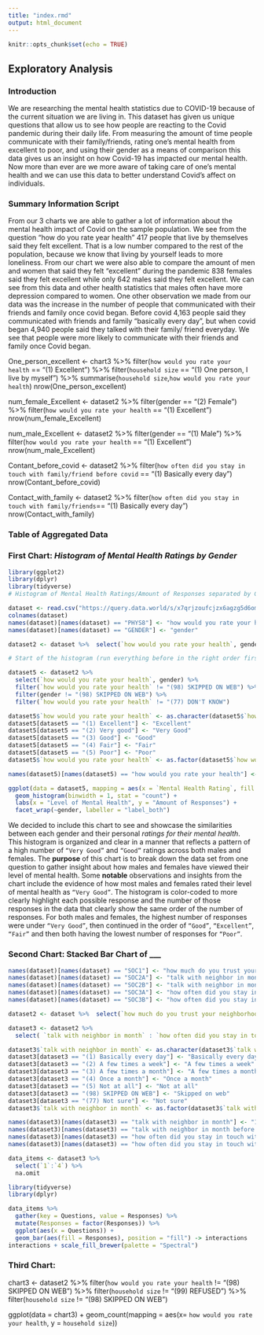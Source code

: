 ```yaml
---
title: "index.rmd"
output: html_document
---
```


```r
knitr::opts_chunk$set(echo = TRUE)
```

## **Exploratory Analysis**

### **Introduction** 

We are researching the mental health statistics due to COVID-19 because of the current situation we are living in. This dataset has given us unique questions that allow us to see how people are reacting to the Covid pandemic during their daily life. From measuring the amount of time people communicate with their family/friends, rating one’s mental health from excellent to poor, and using their gender as a means of comparison this data gives us an insight on how Covid-19 has impacted our mental health. Now more than ever are we more aware of taking care of one's mental health and we can use this data to better understand Covid’s affect on individuals. 

### **Summary Information Script**

From our 3 charts we are able to gather a lot of information about the mental health impact of Covid on the sample population. We see from the question “how do you rate year health” 417 people that live by themselves said they felt excellent. That is a low number compared to the rest of the population, because we know that living by yourself leads to more loneliness. From our chart we were also able to compare the amount of men and women that said they felt “excellent” during the pandemic 838 females said they felt excellent while only 642 males said they felt excellent. We can see from this data and other health statistics that males often have more depression compared to women. One other observation we made from our data was the increase in the number of people that communicated with their friends and family once covid began. Before covid 4,163 people said they communicated with friends and family “basically every day”, but when covid began 4,940 people said they talked with their family/ friend everyday. We see that people were more likely to communicate with their friends and family once Covid began.

One_person_excellent <- chart3 %>% 
  filter(`how would you rate your health` == "(1) Excellent") %>% 
  filter(`household size` == "(1) One person, I live by myself") %>% 
  summarise(`household size`,`how would you rate your health`)
  nrow(One_person_excellent)
  
num_female_Excellent <- dataset2 %>% 
    filter(gender == "(2) Female") %>% 
    filter(`how would you rate your health` == "(1) Excellent") 
  nrow(num_female_Excellent)  
  
  num_male_Excellent <- dataset2 %>% 
    filter(gender == "(1) Male") %>% 
    filter(`how would you rate your health` == "(1) Excellent") 
  nrow(num_male_Excellent) 
  
  Contant_before_covid <- dataset2 %>% 
    filter(`how often did you stay in touch with family/friend before covid` == "(1) Basically every day")
  nrow(Contant_before_covid)
  
  Contact_with_family <- dataset2 %>% 
    filter(`how often did you stay in touch with family/friends`== "(1) Basically every day")
  nrow(Contact_with_family)

### **Table of Aggregated Data**


### **First Chart:** _Histogram of Mental Health Ratings by Gender_

```r
library(ggplot2)
library(dplyr)
library(tidyverse)
# Histogram of Mental Health Ratings/Amount of Responses separated by Gender----

dataset <- read.csv("https://query.data.world/s/x7qrjzoufcjzx6agzg5d6omncpzup7", header=TRUE, stringsAsFactors=FALSE)
colnames(dataset)
names(dataset)[names(dataset) == "PHYS8"] <- "how would you rate your health"
names(dataset)[names(dataset) == "GENDER"] <- "gender"

dataset2 <- dataset %>%  select(`how would you rate your health`, gender)
```

```r

# Start of the histogram (run everything before in the right order first)

dataset5 <- dataset2 %>%
  select(`how would you rate your health`, gender) %>%
  filter(`how would you rate your health` != "(98) SKIPPED ON WEB") %>%
  filter(gender != "(98) SKIPPED ON WEB") %>%
  filter(`how would you rate your health` != "(77) DON'T KNOW")

dataset5$`how would you rate your health` <- as.character(dataset5$`how would you rate your health`)
dataset5[dataset5 == "(1) Excellent"] <- "Excellent"
dataset5[dataset5 == "(2) Very good"] <- "Very Good"
dataset5[dataset5 == "(3) Good"] <- "Good"
dataset5[dataset5 == "(4) Fair"] <- "Fair"
dataset5[dataset5 == "(5) Poor"] <- "Poor"
dataset5$`how would you rate your health` <- as.factor(dataset5$`how would you rate your health`)

names(dataset5)[names(dataset5) == "how would you rate your health"] <- "Mental Health Rating"

ggplot(data = dataset5, mapping = aes(x = `Mental Health Rating`, fill = `Mental Health Rating`)) + 
  geom_histogram(binwidth = 1, stat = "count") +
  labs(x = "Level of Mental Health", y = "Amount of Responses") +
  facet_wrap(~gender, labeller = "label_both") 
```

We decided to include this chart to see and showcase the similarities between
each gender and their personal _ratings for their mental health_. This histogram
is organized and clear in a manner that reflects a pattern of a high number of `“Very Good”` and `“Good”` ratings across both males and females. The
**purpose** of this chart is to break down the data set from one question to gather insight about how males and females have viewed their level of mental health. Some **notable** observations and insights from the chart include the evidence of how most males and females rated their level of mental health as
`“Very Good”`. The histogram is color-coded to more clearly highlight each
possible response and the number of those responses in the data that clearly
show the same order of the number of responses. For both males and females, the highest number of responses were under `“Very Good”`, then continued in the order
of `“Good”`, `“Excellent”`, `“Fair”` and then both having the lowest number of
responses for `“Poor”`.

### **Second Chart:** Stacked Bar Chart of ___

```r

names(dataset)[names(dataset) == "SOC1"] <- "how much do you trust your neighborhood"
names(dataset)[names(dataset) == "SOC2A"] <- "talk with neighbor in month"
names(dataset)[names(dataset) == "SOC2B"] <- "talk with neighbor in month before covid"
names(dataset)[names(dataset) == "SOC3A"] <- "how often did you stay in touch with family/friends"
names(dataset)[names(dataset) == "SOC3B"] <- "how often did you stay in touch with family/friend before covid"

dataset2 <- dataset %>%  select(`how much do you trust your neighborhood`:`how often did you stay in touch with family/friend before covid`)

dataset3 <- dataset2 %>%
  select( `talk with neighbor in month` : `how often did you stay in touch with family/friend before covid`)

dataset3$`talk with neighbor in month` <- as.character(dataset3$`talk with neighbor in month`)
dataset3[dataset3 == "(1) Basically every day"] <- "Basically every day"
dataset3[dataset3 == "(2) A few times a week"] <- "A few times a week"
dataset3[dataset3 == "(3) A few times a month"] <- "A few times a month"
dataset3[dataset3 == "(4) Once a month"] <- "Once a month"
dataset3[dataset3 == "(5) Not at all"] <- "Not at all"
dataset3[dataset3 == "(98) SKIPPED ON WEB"] <- "Skipped on web"
dataset3[dataset3 == "(77) Not sure"] <- "Not sure"
dataset3$`talk with neighbor in month` <- as.factor(dataset3$`talk with neighbor in month`)

names(dataset3)[names(dataset3) == "talk with neighbor in month"] <- "1"
names(dataset3)[names(dataset3) == "talk with neighbor in month before covid"] <- "2"
names(dataset3)[names(dataset3) == "how often did you stay in touch with family/friends"] <- "3"
names(dataset3)[names(dataset3) == "how often did you stay in touch with family/friend before covid"] <- "4"
```
```r
data_items <- dataset3 %>% 
  select(`1`:`4`) %>%
  na.omit

library(tidyverse)
library(dplyr)

data_items %>%  
  gather(key = Questions, value = Responses) %>% 
  mutate(Responses = factor(Responses)) %>% 
  ggplot(aes(x = Questions)) + 
  geom_bar(aes(fill = Responses), position = "fill") -> interactions
interactions + scale_fill_brewer(palette = "Spectral")
```

### **Third Chart:** 
chart3 <- dataset2 %>% 
  filter(`how would you rate your health` !=  "(98) SKIPPED ON WEB") %>% 
  filter(`household size` != "(99) REFUSED") %>% 
  filter(`household size` != "(98) SKIPPED ON WEB")

ggplot(data = chart3) +
  geom_count(mapping = aes(x= `how would you rate your health`, y = `household size`))

